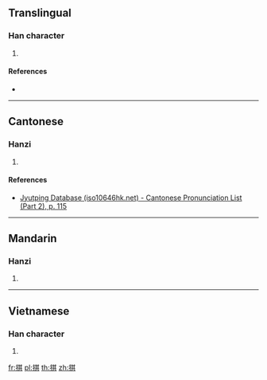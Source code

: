 {{character info/new}}
==Translingual==

===Han character===
{{Han char|rn=64|rad=手|as=08|sn=11|four=54081|canj=QTMC|ids=⿰扌其}}

# {{defn|Han|sort=手08}}

====References====
* {{Han ref|kx=0437.120|dkj=12254|dj=0787.020|hdz=31891.040|uh=6391|ud=25489|bh=D5A4|bd=54692}}

----

==Cantonese==

===Hanzi===
{{yue-hanzi|jyut=[[kei4]]|y=kei4}}

# {{defn|lang=yue|sort=手08}}

====References====
* [http://www.iso10646hk.net/jp/document/download.jsp Jyutping Database (iso10646hk.net) - Cantonese Pronunciation List (Part 2), p. 115]

----

==Mandarin==

===Hanzi===
{{cmn-hanzi|pin=[[qí]] ([[qi2]])|wg=ch'i<sup>2</sup>}}

# {{defn|lang=cmn|sort=手08}}

----

==Vietnamese==

===Han character===
{{vi-readings|rs=手08|hanviet=cài}}

# {{defn|lang=vi|sort=手08}}

[[fr:掑]]
[[pl:掑]]
[[th:掑]]
[[zh:掑]]